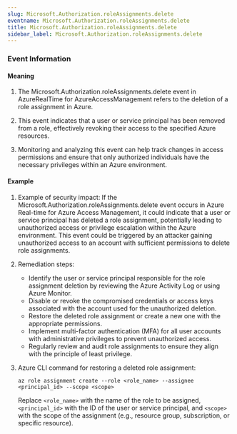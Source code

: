 ```yaml
--- 
slug: Microsoft.Authorization.roleAssignments.delete
eventname: Microsoft.Authorization.roleAssignments.delete
title: Microsoft.Authorization.roleAssignments.delete
sidebar_label: Microsoft.Authorization.roleAssignments.delete
---
```

                       
### Event Information

#### Meaning

1. The Microsoft.Authorization.roleAssignments.delete event in AzureRealTime for AzureAccessManagement refers to the deletion of a role assignment in Azure. 

2. This event indicates that a user or service principal has been removed from a role, effectively revoking their access to the specified Azure resources. 

3. Monitoring and analyzing this event can help track changes in access permissions and ensure that only authorized individuals have the necessary privileges within an Azure environment.

#### Example

1. Example of security impact: If the Microsoft.Authorization.roleAssignments.delete event occurs in Azure Real-time for Azure Access Management, it could indicate that a user or service principal has deleted a role assignment, potentially leading to unauthorized access or privilege escalation within the Azure environment. This event could be triggered by an attacker gaining unauthorized access to an account with sufficient permissions to delete role assignments.

2. Remediation steps:
   - Identify the user or service principal responsible for the role assignment deletion by reviewing the Azure Activity Log or using Azure Monitor.
   - Disable or revoke the compromised credentials or access keys associated with the account used for the unauthorized deletion.
   - Restore the deleted role assignment or create a new one with the appropriate permissions.
   - Implement multi-factor authentication (MFA) for all user accounts with administrative privileges to prevent unauthorized access.
   - Regularly review and audit role assignments to ensure they align with the principle of least privilege.

3. Azure CLI command for restoring a deleted role assignment:
   ```
   az role assignment create --role <role_name> --assignee <principal_id> --scope <scope>
   ```
   Replace `<role_name>` with the name of the role to be assigned, `<principal_id>` with the ID of the user or service principal, and `<scope>` with the scope of the assignment (e.g., resource group, subscription, or specific resource).


 